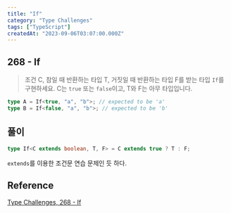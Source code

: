 ```yaml
---
title: "If"
category: "Type Challenges"
tags: ["TypeScript"]
createdAt: "2023-09-06T03:07:00.000Z"
---
```


## **268 - If**

> 조건 C, 참일 때 반환하는 타입 T, 거짓일 때 반환하는 타입 F를 받는 타입 `If`를 구현하세요. C는 `true` 또는 `false`이고, T와 F는 아무 타입입니다.

```typescript
type A = If<true, "a", "b">; // expected to be 'a'
type B = If<false, "a", "b">; // expected to be 'b'
```

## **풀이**

```typescript
type If<C extends boolean, T, F> = C extends true ? T : F;
```

`extends`를 이용한 조건문 연습 문제인 듯 하다.

## Reference

[Type Challenges, 268 - If](https://github.com/type-challenges/type-challenges/blob/main/questions/00268-if/README.ko.md)
